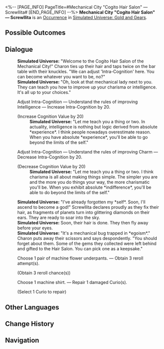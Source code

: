 <%-- [PAGE_INFO]
PageTitle=#Mechanical City "Cogito Hair Salon" — Screwllita#
[END_PAGE_INFO] --%>
{{Stub}}
{{Simulated Universe Event Infobox
|id            = 20101
|title         = Mechanical City "Cogito Hair Salon" &mdash; Screwllita
|image         = Occurrence Screwllita.png
|domains_su    = 
|domains_swarm = 
|domains_gng   = Unknown
|domains_du    = 
|domains_und   = 
|requirements  = 
|prev          = 
|next          = 
|characters    = 
|factions      = 
|order         = 009
|order_du      = 
}}
'''Mechanical City "Cogito Hair Salon" &mdash; Screwllita''' is an [[Simulated Universe/Occurrence|Occurrence]] in [[Simulated Universe: Gold and Gears]].

==Possible Outcomes==
{{Possible Outcomes
|choice_1 = Adjust Intra-Cognition &mdash; Understand the rules of improving Intelligence
|result_1 = Increase Intra-Cognition by 20.

|choice_2 = Adjust Intra-Cognition &mdash; Understand the rules of improving Charm
|result_2 = Decrease Intra-Cognition by 20.

|choice_3 = Choose 1 pair of machine flower underpants.
|result_3 = Obtain 3 reroll attempt(s).

|choice_4 = Choose 1 machine shirt.
|result_4 = Repair 1 damaged Curio(s).
}}
<!--
==Gameplay Notes==
* 
-->
==Dialogue==
{{Dialogue Start}}
:'''Simulated Universe:''' "Welcome to the Cogito Hair Salon of the Mechanical City!" Charon ties up their hair and taps twice on the bar table with their knuckles. "We can adjust 'Intra-Cognition' here. You can become whatever you want to be, no?"
:'''Simulated Universe:''' "Oh, look at that mechanical lady next to you. They can teach you how to improve up your charisma or intelligence. It's all up to your choices."
:{{DIcon|Star}} Adjust Intra-Cognition &mdash; Understand the rules of improving Intelligence &mdash; Increase Intra-Cognition by 20.
:;(Increase Cognition Value by 20)
::'''Simulated Universe:''' "Let me teach you a thing or two. In actuality, intelligence is nothing but logic derived from absolute *experience*. I think people nowadays overestimate reason. When you have absolute *experience*, you'll be able to go beyond the limits of the self."
:{{DIcon|Star}} Adjust Intra-Cognition &mdash; Understand the rules of improving Charm &mdash; Decrease Intra-Cognition by 20.
:;(Decrease Cognition Value by 20)
::'''Simulated Universe:''' "Let me teach you a thing or two. I think charisma is all about making things simple. The simpler you are and the more you do things your way, the more charismatic you'll be. When you exhibit absolute *indifference*, you'll be able to do beyond the limits of the self."
:'''Simulated Universe:''' "I've already forgotten my *self*. Soon, I'll ascend to become a god!" Screwllita declares proudly as they fix their hair, as fragments of planets turn into glittering diamonds on their ears. They are ready to soar into the sky.
:'''Simulated Universe:''' Soon, their hair is done. They then fly away before your eyes.
:'''Simulated Universe:''' "It's a mechanical bug trapped in *egoism*." Charon puts away their scissors and says despondently. "You should forget about them. Some of the gems they collected were left behind and gifted to the Hair Salon. You can pick one as a keepsake."
:{{DIcon|Star}} Choose 1 pair of machine flower underpants. &mdash; Obtain 3 reroll attempt(s).
:;(Obtain 3 reroll chance(s))
:{{DIcon|Star}} Choose 1 machine shirt. &mdash; Repair 1 damaged Curio(s).
:;(Select 1 Curio to repair)
{{Dialogue End}}

==Other Languages==
{{Other Languages
|en   = Mechanical City "Cogito Hair Salon" &mdash; Screwllita
|zhs  = 机械城「认知理发馆」-&nbsp;机械咕母
|zht  = 機械城「認知理髮館」-&nbsp;機械咕母
|ja   = {{Rubi|機械城|きかいじょう}}「{{Rubi|認識理容所|にんしきりようしょ}}」-マザーマキーナ
|ko   = 기계 도시 「인지 미용실」 - 스크루리타
|es   = Peluquería cognitiva de Ciudad Mecánica - Mecanillum
|fr   = Mechacité «&nbsp;Salon de coiffure Cogito&nbsp;» &mdash; Screwllita
|ru   = Салон «Сознание» Машинограда - Механия
|th   = เมืองจักรกล "ร้านทำผม Cogito" - Screwllita
|vi   = Thành Phố Máy Móc "Salon Tóc Nhận Thức" - Screwllita
|de   = Mechanische Stadt: „Frisörsalon Cogito“ – Screwllita
|id   = Kota Mekanik : "Cogito Hair Salon" - Screwllita
|pt   = Cidade Mecânica "Salão de Cabeleireiro Cogito" - Screwllita
}}

==Change History==
{{Change History|1.6}}

==Navigation==
{{Occurrence Navbox}}
